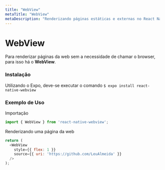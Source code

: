 ```yaml
---
title: "WebView"
metaTitle: "WebView"
metaDescription: "Renderizando páginas estáticas e externas no React Native utilizando o WebView"
---
```


# WebView

Para renderizar páginas da web sem a necessidade de chamar o browser, para isso há o **WebView**.

### Instalação

Utilizando o Expo, deve-se executar o comando `$ expo install react-native-webview`

### Exemplo de Uso

Importação

```js
import { WebView } from 'react-native-webview';
```

Renderizando uma página da web

```js
return (
  <WebView
    style={{ flex: 1 }}
    source={{ uri: 'https://github.com/LeuAlmeida' }}
  />
);
```
